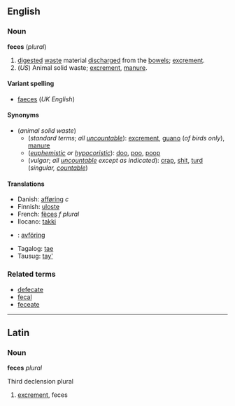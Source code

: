 ==English==
===Noun===
'''feces''' (''plural'')

# [[digested]] [[waste]] material [[discharge]]d from the [[bowel]]s; [[excrement]].
# (''US'') Animal solid waste; [[excrement]], [[manure]].

====Variant spelling====
*[[faeces]] (''UK English'')

====Synonyms====
*(''animal solid waste'')
**(''standard terms''; ''all [[uncountable]]''): [[excrement]], [[guano]] (''of birds only''), [[manure]]
**(''[[euphemistic]] or [[hypocoristic]]''): [[doo]], [[poo]], [[poop]]
**(''vulgar''; ''all [[uncountable]] except as indicated''): [[crap]], [[shit]], [[turd]] (''singular, [[countable]]'')

====Translations====
*Danish: [[afføring]] ''c''
*Finnish: [[uloste]]
*French: [[fèces]] ''f plural''
*Ilocano: [[takki]]
*{{sv}}: [[avföring]]
*Tagalog: [[tae]]
*Tausug: [[tay']]

===Related terms===
*[[defecate]]
*[[fecal]]
*[[feceate]]

----
==Latin==
===Noun===
'''feces''' ''plural''

Third declension plural

#[[excrement]], feces